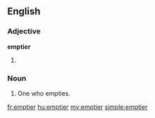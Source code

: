 ==English==

===Adjective===
'''emptier'''

# {{comparative of|[[empty]]}}

===Noun===
{{en-noun}}

# One who empties.

[[fr:emptier]]
[[hu:emptier]]
[[my:emptier]]
[[simple:emptier]]